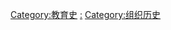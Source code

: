 <!--This category is for the history of schools (primary school, secondary school, and possibly a university, vocational school or a college.)-->

{{Commons category|History of schools}}

[[Category:教育史|Category:教育史]]
[[Category:學校|:]]
[[Category:组织历史|Category:组织历史]]